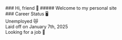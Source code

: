 
<BaseLayout>
  <BaseCard>
    <div class="grid grid-cols-1 md:grid-cols-2 gap-4">
      <div class="p-2">
        ### Hi, friend 👋
        ##### Welcome to my personal site
      </div>
      <div>
        ### Career Status 🖥️
        <div class="badge badge-error gap-2">Unemployed 😿</div>
        <div class="badge badge-warning gap-2">
          Laid off on January 7th, 2025
        </div>
        <div class="badge badge-success gap-2">Looking for a job 🚀</div>
      </div>
    </div>
  </BaseCard>
</BaseLayout>
